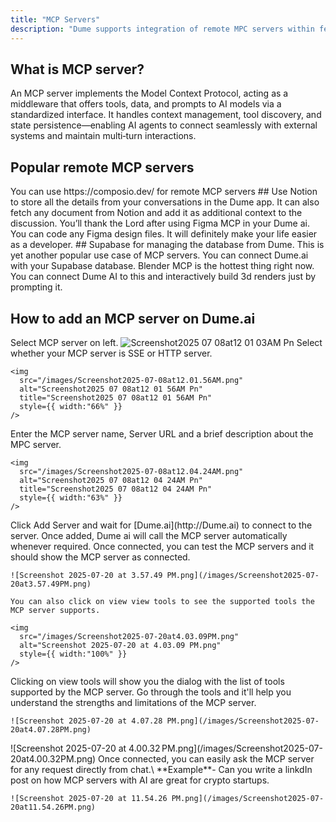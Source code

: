 ```yaml
---
title: "MCP Servers"
description: "Dume supports integration of remote MPC servers within few clicks."
---
```


## What is MCP server?

An MCP server implements the Model Context Protocol, acting as a middleware that offers tools, data, and prompts to AI models via a standardized interface. It handles context management, tool discovery, and state persistence—enabling AI agents to connect seamlessly with external systems and maintain multi‑turn interactions.

## Popular remote MCP servers

<Note>
  You can use https://composio.dev/ for remote MCP servers
</Note>

<CardGroup cols={2}>
  <Card title="Notion" icon="sparkles" href="https://mcp.composio.dev/notion">
    ## Use Notion to store all the details from your conversations in the Dume app. It can also fetch any document from Notion and add it as additional context to the discussion.
  </Card>
  <Card title="Figma" icon="sparkles" href="https://mcp.composio.dev/figma">
    You’ll thank the Lord after using Figma MCP in your Dume ai. You can code any Figma design files. It will definitely make your life easier as a developer.
  </Card>
  <Card title="Supabase" icon="sparkles" href="https://mcp.composio.dev/supabase/681b0022-3a6b-441f-af2c-6e4797e2b29f">
    ## Supabase for managing the database from Dume. This is yet another popular use case of MCP servers. You can connect Dume.ai with your Supabase database.
  </Card>
  <Card title="Zoom" icon="sparkles" href="https://mcp.composio.dev/zoom">
    Blender MCP is the hottest thing right now. You can connect Dume AI to this and interactively build 3d renders just by prompting it.
  </Card>
</CardGroup>

## How to add an MCP server on Dume.ai

<Steps>
  <Step title="Visit Dume.ai">
    Select MCP server on left.
  </Step>
  <Step title="Add your first Server">
    <img
      src="/images/Screenshot2025-07-08at12.01.03AM.png"
      alt="Screenshot2025 07 08at12 01 03AM Pn"
      title="Screenshot2025 07 08at12 01 03AM Pn"
      style={{ width:"78%" }}
    />
  </Step>
  <Step title="Select SSE or HTTP server.">
    Select whether your MCP server is SSE or HTTP server.

    <img
      src="/images/Screenshot2025-07-08at12.01.56AM.png"
      alt="Screenshot2025 07 08at12 01 56AM Pn"
      title="Screenshot2025 07 08at12 01 56AM Pn"
      style={{ width:"66%" }}
    />
  </Step>
  <Step title="MCP server details">
    Enter the MCP server name, Server URL and a brief description about the MPC server.

    <img
      src="/images/Screenshot2025-07-08at12.04.24AM.png"
      alt="Screenshot2025 07 08at12 04 24AM Pn"
      title="Screenshot2025 07 08at12 04 24AM Pn"
      style={{ width:"63%" }}
    />
  </Step>
  <Step title="Add MCP Server">
    Click Add Server and wait for [Dume.ai](http://Dume.ai) to connect to the server. Once added, Dume ai will call the MCP server automatically whenever required.
  </Step>
  <Step title="Test MCP server">
    Once connected, you can test the MCP servers and it should show the MCP server as connected.

    ![Screenshot 2025-07-20 at 3.57.49 PM.png](/images/Screenshot2025-07-20at3.57.49PM.png)

    You can also click on view view tools to see the supported tools the MCP server supports.

    <img
      src="/images/Screenshot2025-07-20at4.03.09PM.png"
      alt="Screenshot 2025-07-20 at 4.03.09 PM.png"
      style={{ width:"100%" }}
    />
  </Step>
  <Step title="Check out the tools the MCP server supports">
    Clicking on view tools will show you the dialog with the list of tools supported by the MCP server. Go through the tools and it'll help you understand the strengths and limitations of the MCP server.

    ![Screenshot 2025-07-20 at 4.07.28 PM.png](/images/Screenshot2025-07-20at4.07.28PM.png)
  </Step>
  <Step title="Use the MCP server">
    ![Screenshot 2025-07-20 at 4.00.32 PM.png](/images/Screenshot2025-07-20at4.00.32PM.png)
  </Step>
  <Step title="New Step">
    Once connected, you can easily ask the MCP server for any request directly from chat.\
    **Example**- Can you write a linkdIn post on how MCP servers with AI are great for crypto startups.

    ![Screenshot 2025-07-20 at 11.54.26 PM.png](/images/Screenshot2025-07-20at11.54.26PM.png)
  </Step>
</Steps>